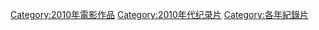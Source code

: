 [[Category:2010年電影作品|Category:2010年電影作品]]
[[Category:2010年代纪录片|Category:2010年代纪录片]]
[[Category:各年紀錄片|Category:各年紀錄片]]